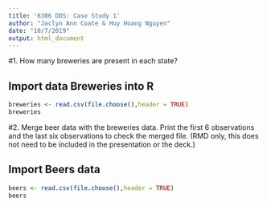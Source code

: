```yaml
---
title: '6306 DDS: Case Study 1'
author: "Jaclyn Ann Coate & Huy Hoang Nguyen"
date: "10/7/2019"
output: html_document
---
```


#1.  How many breweries are present in each state?

## Import data Breweries into R
```r
breweries <- read.csv(file.choose(),header = TRUE)
breweries
```

#2. Merge beer data with the breweries data. Print the first 6 observations and the last six observations to check the merged file.  (RMD only, this does not need to be included in the presentation or the deck.)

## Import Beers data
```r
beers <- read.csv(file.choose(),header = TRUE)
beers
```


```r
```


```r
```


```r
```


```r
```


```r
```


```r
```

